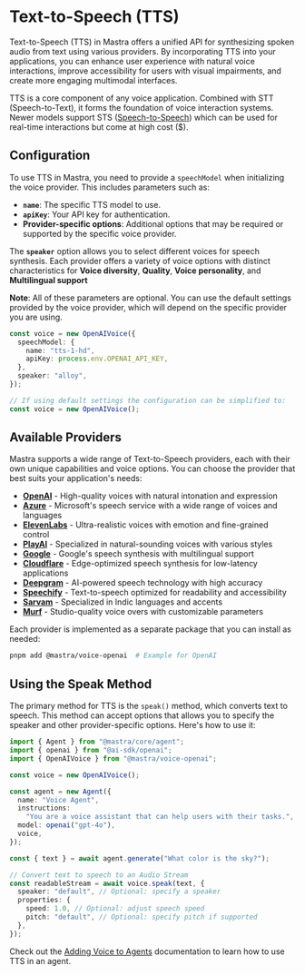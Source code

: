 # Text-to-Speech (TTS)

Text-to-Speech (TTS) in Mastra offers a unified API for synthesizing spoken audio from text using various providers.
By incorporating TTS into your applications, you can enhance user experience with natural voice interactions, improve accessibility for users with visual impairments, and create more engaging multimodal interfaces.

TTS is a core component of any voice application. Combined with STT (Speech-to-Text), it forms the foundation of voice interaction systems. Newer models support STS ([Speech-to-Speech](./speech-to-speech)) which can be used for real-time interactions but come at high cost ($).

## Configuration

To use TTS in Mastra, you need to provide a `speechModel` when initializing the voice provider. This includes parameters such as:

- **`name`**: The specific TTS model to use.
- **`apiKey`**: Your API key for authentication.
- **Provider-specific options**: Additional options that may be required or supported by the specific voice provider.

The **`speaker`** option allows you to select different voices for speech synthesis. Each provider offers a variety of voice options with distinct characteristics for **Voice diversity**, **Quality**, **Voice personality**, and **Multilingual support**

**Note**: All of these parameters are optional. You can use the default settings provided by the voice provider, which will depend on the specific provider you are using.

```typescript
const voice = new OpenAIVoice({
  speechModel: {
    name: "tts-1-hd",
    apiKey: process.env.OPENAI_API_KEY,
  },
  speaker: "alloy",
});

// If using default settings the configuration can be simplified to:
const voice = new OpenAIVoice();
```

## Available Providers

Mastra supports a wide range of Text-to-Speech providers, each with their own unique capabilities and voice options. You can choose the provider that best suits your application's needs:

- [**OpenAI**](/reference/voice/openai/) - High-quality voices with natural intonation and expression
- [**Azure**](/reference/voice/azure/) - Microsoft's speech service with a wide range of voices and languages
- [**ElevenLabs**](/reference/voice/elevenlabs/) - Ultra-realistic voices with emotion and fine-grained control
- [**PlayAI**](/reference/voice/playai/) - Specialized in natural-sounding voices with various styles
- [**Google**](/reference/voice/google/) - Google's speech synthesis with multilingual support
- [**Cloudflare**](/reference/voice/cloudflare/) - Edge-optimized speech synthesis for low-latency applications
- [**Deepgram**](/reference/voice/deepgram/) - AI-powered speech technology with high accuracy
- [**Speechify**](/reference/voice/speechify/) - Text-to-speech optimized for readability and accessibility
- [**Sarvam**](/reference/voice/sarvam/) - Specialized in Indic languages and accents
- [**Murf**](/reference/voice/murf/) - Studio-quality voice overs with customizable parameters

Each provider is implemented as a separate package that you can install as needed:

```bash
pnpm add @mastra/voice-openai  # Example for OpenAI
```

## Using the Speak Method

The primary method for TTS is the `speak()` method, which converts text to speech. This method can accept options that allows you to specify the speaker and other provider-specific options. Here's how to use it:

```typescript
import { Agent } from "@mastra/core/agent";
import { openai } from "@ai-sdk/openai";
import { OpenAIVoice } from "@mastra/voice-openai";

const voice = new OpenAIVoice();

const agent = new Agent({
  name: "Voice Agent",
  instructions:
    "You are a voice assistant that can help users with their tasks.",
  model: openai("gpt-4o"),
  voice,
});

const { text } = await agent.generate("What color is the sky?");

// Convert text to speech to an Audio Stream
const readableStream = await voice.speak(text, {
  speaker: "default", // Optional: specify a speaker
  properties: {
    speed: 1.0, // Optional: adjust speech speed
    pitch: "default", // Optional: specify pitch if supported
  },
});
```

Check out the [Adding Voice to Agents](../agents/adding-voice.mdx) documentation to learn how to use TTS in an agent.